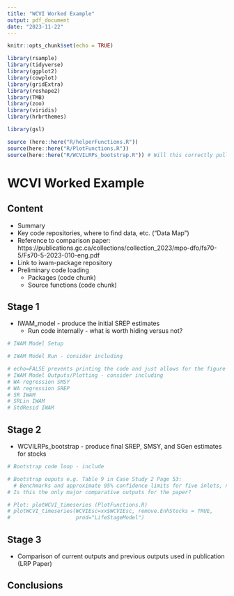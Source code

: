 ```yaml
---
title: "WCVI Worked Example"
output: pdf_document
date: "2023-11-22"
---
```


```r
knitr::opts_chunk$set(echo = TRUE)
```

```r
library(rsample)
library(tidyverse)
library(ggplot2)
library(cowplot)
library(gridExtra)
library(reshape2)
library(TMB)
library(zoo)
library(viridis)
library(hrbrthemes)

library(gsl)

source (here::here("R/helperFunctions.R"))
source(here::here("R/PlotFunctions.R")) 
source(here::here("R/WCVILRPs_bootstrap.R")) # Will this correctly pull the main function?
```

# WCVI Worked Example

## Content

- Summary
- Key code repositories, where to find data, etc. ("Data Map")
- Reference to comparison paper: https://publications.gc.ca/collections/collection_2023/mpo-dfo/fs70-5/Fs70-5-2023-010-eng.pdf 
- Link to iwam-package repository
- Preliminary code loading
  - Packages (code chunk)
  - Source functions (code chunk)

## Stage 1
- IWAM_model - produce the initial SREP estimates 
  - Run code internally - what is worth hiding versus not?

```r
# IWAM Model Setup
```

```r
# IWAM Model Run - consider including
```

```r
# echo=FALSE prevents printing the code and just allows for the figure output
# IWAM Model Outputs/Plotting - consider including
# WA regression SMSY
# WA regression SREP
# SR IWAM
# SRLin IWAM
# StdResid IWAM
```

## Stage 2
- WCVILRPs_bootstrap - produce final SREP, SMSY, and SGen estimates for stocks

```r
# Bootstrap code loop - include
```

```r
# Bootstrap ouputs e.g. Table 9 in Case Study 2 Page 53:
  # Benchmarks and approximate 95% confidence limits for five inlets, not enhanced
# Is this the only major comparative outputs for the paper?
```

```r
# Plot: plotWCVI_timeseries (PlotFunctions.R)
# plotWCVI_timeseries(WCVIEsc=xx$WCVIEsc, remove.EnhStocks = TRUE, 
#                     prod="LifeStageModel")
```

## Stage 3
- Comparison of current outputs and previous outputs used in publication (LRP Paper)

## Conclusions

